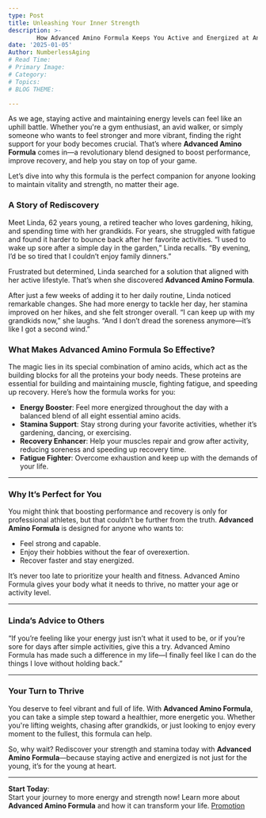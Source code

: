 ```yaml
---
type: Post
title: Unleashing Your Inner Strength
description: >-
        How Advanced Amino Formula Keeps You Active and Energized at Any Age
date: '2025-01-05'
Author: NumberlessAging
# Read Time:
# Primary Image:
# Category:
# Topics:
# BLOG THEME:

---
```




As we age, staying active and maintaining energy levels can feel like an uphill battle. Whether you're a gym enthusiast, an avid walker, or simply someone who wants to feel stronger and more vibrant, finding the right support for your body becomes crucial. That’s where **Advanced Amino Formula** comes in—a revolutionary blend designed to boost performance, improve recovery, and help you stay on top of your game.

Let’s dive into why this formula is the perfect companion for anyone looking to maintain vitality and strength, no matter their age.



### **A Story of Rediscovery**

Meet Linda, 62 years young, a retired teacher who loves gardening, hiking, and spending time with her grandkids. For years, she struggled with fatigue and found it harder to bounce back after her favorite activities. “I used to wake up sore after a simple day in the garden,” Linda recalls. “By evening, I’d be so tired that I couldn’t enjoy family dinners.”

Frustrated but determined, Linda searched for a solution that aligned with her active lifestyle. That’s when she discovered **Advanced Amino Formula**.

After just a few weeks of adding it to her daily routine, Linda noticed remarkable changes. She had more energy to tackle her day, her stamina improved on her hikes, and she felt stronger overall. “I can keep up with my grandkids now,” she laughs. “And I don’t dread the soreness anymore—it’s like I got a second wind.”


### **What Makes Advanced Amino Formula So Effective?**

The magic lies in its special combination of amino acids, which act as the building blocks for all the proteins your body needs. These proteins are essential for building and maintaining muscle, fighting fatigue, and speeding up recovery. Here’s how the formula works for you:

- **Energy Booster**: Feel more energized throughout the day with a balanced blend of all eight essential amino acids.
- **Stamina Support**: Stay strong during your favorite activities, whether it’s gardening, dancing, or exercising.
- **Recovery Enhancer**: Help your muscles repair and grow after activity, reducing soreness and speeding up recovery time.
- **Fatigue Fighter**: Overcome exhaustion and keep up with the demands of your life.

---

### **Why It’s Perfect for You**

You might think that boosting performance and recovery is only for professional athletes, but that couldn’t be further from the truth. **Advanced Amino Formula** is designed for anyone who wants to:

- Feel strong and capable.
- Enjoy their hobbies without the fear of overexertion.
- Recover faster and stay energized.

It’s never too late to prioritize your health and fitness. Advanced Amino Formula gives your body what it needs to thrive, no matter your age or activity level.

---

### **Linda’s Advice to Others**

“If you’re feeling like your energy just isn’t what it used to be, or if you’re sore for days after simple activities, give this a try. Advanced Amino Formula has made such a difference in my life—I finally feel like I can do the things I love without holding back.”

---

### **Your Turn to Thrive**

You deserve to feel vibrant and full of life. With **Advanced Amino Formula**, you can take a simple step toward a healthier, more energetic you. Whether you're lifting weights, chasing after grandkids, or just looking to enjoy every moment to the fullest, this formula can help.

So, why wait? Rediscover your strength and stamina today with **Advanced Amino Formula**—because staying active and energized is not just for the young, it’s for the young at heart.

---

**Start Today**:  
Start your journey to more energy and strength now! Learn more about **Advanced Amino Formula** and how it can transform your life.
[Promotion](https://www.advancedbionutritionals.com/DS24/Advanced-Amino/Muscle-Mass-Loss/VSL-V1.htm#aff=ahead24)

